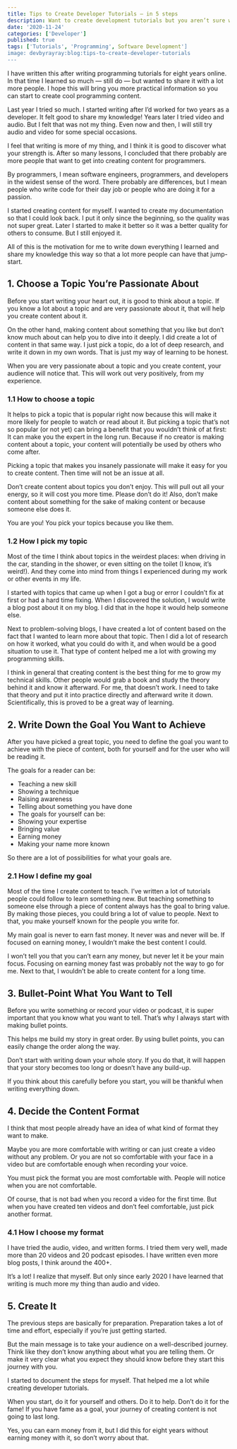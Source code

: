 ```yaml
---
title: Tips to Create Developer Tutorials — in 5 steps
description: Want to create development tutorials but you aren’t sure where to start? Start here!
date: '2020-11-24'
categories: ['Developer']
published: true
tags: ['Tutorials', 'Programming', Software Development']
image: devbyrayray:blog:tips-to-create-developer-tutorials
---
```


I have written this after writing programming tutorials for eight years online. In that time I learned so much — still do — but wanted to share it with a lot more people. I hope this will bring you more practical information so you can start to create cool programming content.

Last year I tried so much. I started writing after I’d worked for two years as a developer. It felt good to share my knowledge! Years later I tried video and audio. But I felt that was not my thing. Even now and then, I will still try audio and video for some special occasions.

I feel that writing is more of my thing, and I think it is good to discover what your strength is.
After so many lessons, I concluded that there probably are more people that want to get into creating content for programmers.

By programmers, I mean software engineers, programmers, and developers in the widest sense of the word. There probably are differences, but I mean people who write code for their day job or people who are doing it for a passion.

I started creating content for myself. I wanted to create my documentation so that I could look back. I put it only since the beginning, so the quality was not super great. Later I started to make it better so it was a better quality for others to consume. But I still enjoyed it.

All of this is the motivation for me to write down everything I learned and share my knowledge this way so that a lot more people can have that jump-start.

## 1. Choose a Topic You’re Passionate About

Before you start writing your heart out, it is good to think about a topic. If you know a lot about a topic and are very passionate about it, that will help you create content about it.

On the other hand, making content about something that you like but don’t know much about can help you to dive into it deeply. I did create a lot of content in that same way. I just pick a topic, do a lot of deep research, and write it down in my own words. That is just my way of learning to be honest.

When you are very passionate about a topic and you create content, your audience will notice that. This will work out very positively, from my experience.

### 1.1 How to choose a topic

It helps to pick a topic that is popular right now because this will make it more likely for people to watch or read about it. But picking a topic that’s not so popular (or not yet) can bring a benefit that you wouldn’t think of at first: It can make you the expert in the long run. Because if no creator is making content about a topic, your content will potentially be used by others who come after.

Picking a topic that makes you insanely passionate will make it easy for you to create content. Then time will not be an issue at all.

Don’t create content about topics you don’t enjoy. This will pull out all your energy, so it will cost you more time. Please don’t do it! Also, don’t make content about something for the sake of making content or because someone else does it.

You are you! You pick your topics because you like them.

### 1.2 How I pick my topic

Most of the time I think about topics in the weirdest places: when driving in the car, standing in the shower, or even sitting on the toilet (I know, it’s weird!). And they come into mind from things I experienced during my work or other events in my life.

I started with topics that came up when I got a bug or error I couldn’t fix at first or had a hard time fixing. When I discovered the solution, I would write a blog post about it on my blog. I did that in the hope it would help someone else.

Next to problem-solving blogs, I have created a lot of content based on the fact that I wanted to learn more about that topic. Then I did a lot of research on how it worked, what you could do with it, and when would be a good situation to use it. That type of content helped me a lot with growing my programming skills.

I think in general that creating content is the best thing for me to grow my technical skills. Other people would grab a book and study the theory behind it and know it afterward. For me, that doesn’t work. I need to take that theory and put it into practice directly and afterward write it down. Scientifically, this is proved to be a great way of learning.

## 2. Write Down the Goal You Want to Achieve

After you have picked a great topic, you need to define the goal you want to achieve with the piece of content, both for yourself and for the user who will be reading it.

The goals for a reader can be:

- Teaching a new skill
- Showing a technique
- Raising awareness
- Telling about something you have done
- The goals for yourself can be:
- Showing your expertise
- Bringing value
- Earning money
- Making your name more known

So there are a lot of possibilities for what your goals are.

### 2.1 How I define my goal

Most of the time I create content to teach. I’ve written a lot of tutorials people could follow to learn something new. But teaching something to someone else through a piece of content always has the goal to bring value.
By making those pieces, you could bring a lot of value to people. Next to that, you make yourself known for the people you write for.

My main goal is never to earn fast money. It never was and never will be. If focused on earning money, I wouldn’t make the best content I could.

I won’t tell you that you can’t earn any money, but never let it be your main focus. Focusing on earning money fast was probably not the way to go for me. Next to that, I wouldn’t be able to create content for a long time.

## 3. Bullet-Point What You Want to Tell

Before you write something or record your video or podcast, it is super important that you know what you want to tell. That’s why I always start with making bullet points.

This helps me build my story in great order. By using bullet points, you can easily change the order along the way.

Don’t start with writing down your whole story. If you do that, it will happen that your story becomes too long or doesn’t have any build-up.

If you think about this carefully before you start, you will be thankful when writing everything down.

## 4. Decide the Content Format

I think that most people already have an idea of what kind of format they want to make.

Maybe you are more comfortable with writing or can just create a video without any problem. Or you are not so comfortable with your face in a video but are comfortable enough when recording your voice.

You must pick the format you are most comfortable with. People will notice when you are not comfortable.

Of course, that is not bad when you record a video for the first time. But when you have created ten videos and don’t feel comfortable, just pick another format.

### 4.1 How I choose my format

I have tried the audio, video, and written forms. I tried them very well, made more than 20 videos and 20 podcast episodes. I have written even more blog posts, I think around the 400+.

It’s a lot! I realize that myself. But only since early 2020 I have learned that writing is much more my thing than audio and video.

## 5. Create It

The previous steps are basically for preparation. Preparation takes a lot of time and effort, especially if you’re just getting started.

But the main message is to take your audience on a well-described journey. Think like they don’t know anything about what you are telling them. Or make it very clear what you expect they should know before they start this journey with you.

I started to document the steps for myself. That helped me a lot while creating developer tutorials.

When you start, do it for yourself and others. Do it to help. Don’t do it for the fame! If you have fame as a goal, your journey of creating content is not going to last long.

Yes, you can earn money from it, but I did this for eight years without earning money with it, so don’t worry about that.